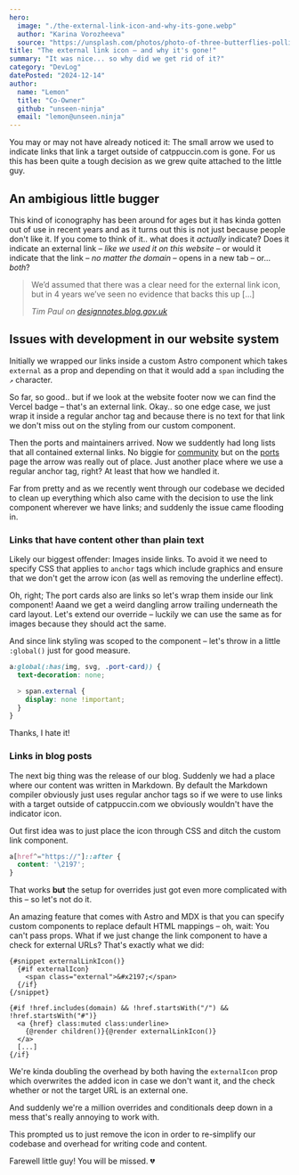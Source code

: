 ```yaml
---
hero:
  image: "./the-external-link-icon-and-why-its-gone.webp"
  author: "Karina Vorozheeva"
  source: "https://unsplash.com/photos/photo-of-three-butterflies-pollinating-on-purple-petaled-flowers-Kol2ib6ehQE"
title: "The external link icon – and why it's gone!"
summary: "It was nice... so why did we get rid of it?"
category: "DevLog"
datePosted: "2024-12-14"
author:
  name: "Lemon"
  title: "Co-Owner"
  github: "unseen-ninja"
  email: "lemon@unseen.ninja"
---
```


You may or may not have already noticed it: The small arrow we used to indicate links that link a target outside of catppuccin.com is gone. For us this has been quite a tough decision as we grew quite attached to the little guy.


## An ambigious little bugger

This kind of iconography has been around for ages but it has kinda gotten out of use in recent years and as it turns out this is not just because people don't like it. If you come to think of it.. what does it _actually_ indicate?
Does it indicate an external link – _like we used it on this website_ – or would it indicate that the link – _no matter the domain_ – opens in a new tab – or... _both_?

> We’d assumed that there was a clear need for the external link icon, but in 4 years we’ve seen no evidence that backs this up [...]
>
> <cite>Tim Paul on [designnotes.blog.gov.uk](https://designnotes.blog.gov.uk/2016/11/28/removing-the-external-link-icon-from-gov-uk/) </cite>


## Issues with development in our website system

Initially we wrapped our links inside a custom Astro component which takes `external` as a prop and depending on that it would add a `span` including the `↗` character.

So far, so good.. but if we look at the website footer now we can find the Vercel badge – that's an external link. Okay.. so one edge case, we just wrap it inside a regular anchor tag and because there is no text for that link we don't miss out on the styling from our custom component.

Then the ports and maintainers arrived. Now we suddently had long lists that all contained external links. No biggie for [community](/community) but on the [ports](/ports) page the arrow was really out of place. Just another place where we use a regular anchor tag, right? At least that how we handled it.

Far from pretty and as we recently went through our codebase we decided to clean up everything which also came with the decision to use the link component wherever we have links; and suddenly the issue came flooding in.


### Links that have content other than plain text

Likely our biggest offender: Images inside links. To avoid it we need to specify CSS that applies to `anchor` tags which include graphics and ensure that we don't get the arrow icon (as well as removing the underline effect).

Oh, right; The port cards also are links so let's wrap them inside our link component! Aaand we get a weird dangling arrow trailing underneath the card layout. Let's extend our override – luckily we can use the same as for images because they should act the same.

And since link styling was scoped to the component – let's throw in a little `:global()` just for good measure.

```scss
a:global(:has(img, svg, .port-card)) {
  text-decoration: none;

  > span.external {
    display: none !important;
  }
}
```
Thanks, I hate it!


### Links in blog posts

The next big thing was the release of our blog. Suddenly we had a place where our content was written in Markdown. By default the Markdown compiler obviously just uses regular anchor tags so if we were to use links with a target outside of catppuccin.com we obviously wouldn't have the indicator icon.

Out first idea was to just place the icon through CSS and ditch the custom link component.
```scss
a[href^="https://"]::after {
  content: '\2197';
}
```
That works **but** the setup for overrides just got even more complicated with this – so let's not do it.

An amazing feature that comes with Astro and MDX is that you can specify custom components to replace default HTML mappings – oh, wait: You can't pass props. What if we just change the link component to have a check for external URLs? That's exactly what we did:
```svelte
{#snippet externalLinkIcon()}
  {#if externalIcon}
    <span class="external">&#x2197;</span>
  {/if}
{/snippet}

{#if !href.includes(domain) && !href.startsWith("/") && !href.startsWith("#")}
  <a {href} class:muted class:underline>
    {@render children()}{@render externalLinkIcon()}
  </a>
  [...]
{/if}
```
We're kinda doubling the overhead by both having the `externalIcon` prop which overwrites the added icon in case we don't want it, and the check whether or not the target URL is an external one.

And suddenly we're a million overrides and conditionals deep down in a mess that's really annoying to work with.

This prompted us to just remove the icon in order to re-simplify our codebase and overhead for writing code and content.

Farewell little guy! You will be missed. 💔
